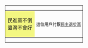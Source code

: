 <div style="float:left; border:solid 1px #000; margin:1px; ">
{|cellspacing="0" style="width:238px; height:45px; background:#FFFFFF;"
|style="width:80px; background:#F3F781; text-align:center;"|民進黨不倒 臺灣不會好
|style="font-size:10pt; padding:4pt; color:#000; text-align:center;"|這位用戶討厭[[民主進步黨|民主退步黨]]
|}</div>